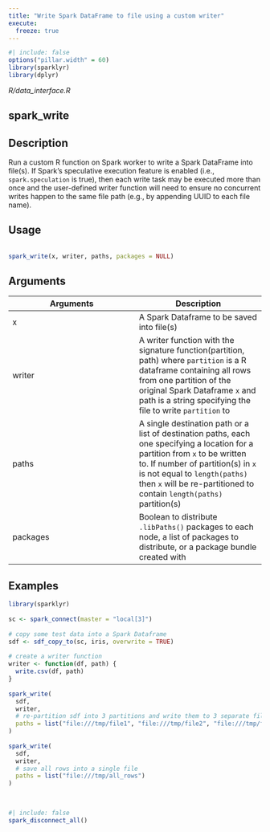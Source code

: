 ```yaml
---
title: "Write Spark DataFrame to file using a custom writer"
execute:
  freeze: true
---
```


```r
#| include: false
options("pillar.width" = 60)
library(sparklyr) 
library(dplyr)
```

*R/data_interface.R*

## spark_write

## Description
 Run a custom R function on Spark worker to write a Spark DataFrame into file(s). If Spark's speculative execution feature is enabled (i.e., `spark.speculation` is true), then each write task may be executed more than once and the user-defined writer function will need to ensure no concurrent writes happen to the same file path (e.g., by appending UUID to each file name). 


## Usage
```r
 
spark_write(x, writer, paths, packages = NULL) 
```

## Arguments
|Arguments|Description|
|---|---|
| x | A Spark Dataframe to be saved into file(s) |
| writer | A writer function with the signature function(partition, path) where `partition` is a R dataframe containing all rows from one partition of the original Spark Dataframe `x` and path is a string specifying the file to write `partition` to |
| paths | A single destination path or a list of destination paths, each one specifying a location for a partition from `x` to be written to. If number of partition(s) in `x` is not equal to `length(paths)` then `x` will be re-partitioned to contain `length(paths)` partition(s) |
| packages | Boolean to distribute `.libPaths()` packages to each node, a list of packages to distribute, or a package bundle created with |





## Examples
```r
 
 
library(sparklyr) 
 
sc <- spark_connect(master = "local[3]") 
 
# copy some test data into a Spark Dataframe 
sdf <- sdf_copy_to(sc, iris, overwrite = TRUE) 
 
# create a writer function 
writer <- function(df, path) { 
  write.csv(df, path) 
} 
 
spark_write( 
  sdf, 
  writer, 
  # re-partition sdf into 3 partitions and write them to 3 separate files 
  paths = list("file:///tmp/file1", "file:///tmp/file2", "file:///tmp/file3"), 
) 
 
spark_write( 
  sdf, 
  writer, 
  # save all rows into a single file 
  paths = list("file:///tmp/all_rows") 
) 
 
 
```



```r
#| include: false
spark_disconnect_all()
```
